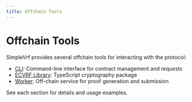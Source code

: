 ```yaml
---
title: Offchain Tools
---
```


# Offchain Tools

SimpleVrf provides several offchain tools for interacting with the protocol:

- [CLI](./cli): Command-line interface for contract management and requests
- [ECVRF Library](./ecvrf): TypeScript cryptography package
- [Worker](../examples): Off-chain service for proof generation and submission

See each section for details and usage examples.
